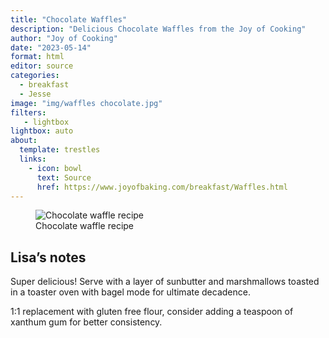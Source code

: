 ```yaml
---
title: "Chocolate Waffles"
description: "Delicious Chocolate Waffles from the Joy of Cooking"
author: "Joy of Cooking"
date: "2023-05-14"
format: html
editor: source
categories:
  - breakfast
  - Jesse
image: "img/waffles chocolate.jpg"
filters:
   - lightbox
lightbox: auto
about:
  template: trestles
  links:
    - icon: bowl
      text: Source
      href: https://www.joyofbaking.com/breakfast/Waffles.html
---
```


![Chocolate waffle recipe](img/waffles chocolate.png)

## Lisa's notes

Super delicious! Serve with a layer of sunbutter and marshmallows toasted in a toaster oven with bagel mode for ultimate decadence. 

1:1 replacement with gluten free flour, consider adding a teaspoon of xanthum gum for better consistency. 
